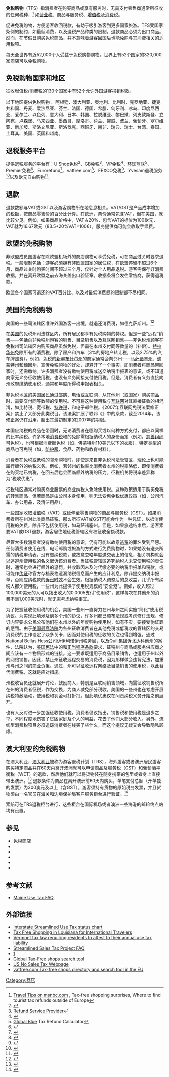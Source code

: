 '''免税购物'''（TFS）指消费者在购买商品或享有服务时，无需支付零售商通常所征收的任何税种，<ref>[http://www.msnbc.msn.com/id/42904116/ns/travel-travel_tips/t/tax-free-shopping-surprises/ Travel Tips on msnbc.com ] {{Wayback|url=http://www.msnbc.msn.com/id/42904116/ns/travel-travel_tips/t/tax-free-shopping-surprises/ |date=20121105125424 }}, Tax-free shopping surprises, Where to find tourist tax refunds outside of Europe</ref> 如[[营业税|营业税]]、商品与服务税、[[增值税|增值税]]及[[消费税|消费税]]。

促进免税购物，方便游客收回税款，有助于吸引游客到更多国家旅游。TFS受国家条例的制约，如最低消费，以及退税产品种类的限制。退款商品必须为出口商品。然而，在节假日购买免税商品，并不意味着游客回国后也能免除与其消费相关的适用税项。

每天全世界有近52,000个人受益于免税购物购物。世界上有52个国家的320,000家商店可以免税购物。{{citation needed|date=2013年4月}}

==免税购物国家和地区==
征收增值税/消费税的130个国家中有52个允许外国游客报销税款。

以下地区提供免税购物：
阿根廷、澳大利亚、奥地利、比利时、克罗地亚、捷克共和国、丹麦、爱沙尼亚、芬兰、法国、德国、希腊、匈牙利、冰岛、印度尼西亚、爱尔兰、以色列、意大利、日本、韩国、拉脱维亚、黎巴嫩、列支敦斯登、立陶宛、卢森堡、马来西亚、墨西哥、摩洛哥、荷兰、挪威、波兰、葡萄牙、塞尔维亚、新加坡、斯洛文尼亚、斯洛伐克、西班牙、南非、瑞典、瑞士、台湾、泰国、土耳其、美国、英国和越南。

==退税服务平台==
提供[[退税|退税]]服务的平台有：U Shop免税<ref>{{Cite web |url=http://www.ushoptaxfree.com/ |title=U Shop Tax Free - Tax Refund Service Provider |accessdate=2015-12-16 |archive-date=2020-10-28 |archive-url=https://web.archive.org/web/20201028030007/https://ushoptaxfree.com/ |dead-url=no }}</ref>、GB免税<ref>[http://www.gbtaxfree.com/Tax Refund Service Provider]{{dead link|date=2017年11月 |bot=InternetArchiveBot |fix-attempted=yes }}</ref>、VP免税<ref>{{Cite web |url=http://www.premiertaxfree.com/ |title=Vertex Pavva Tax Free |accessdate=2015-12-16 |archive-date=2014-12-30 |archive-url=https://web.archive.org/web/20141230160210/http://www.premiertaxfree.com/ |dead-url=no }}</ref>、[[环球蓝联|环球蓝联]]<ref>[http://www.global-blue.com/traveller-services/tax-free-shopping/refund-calculator/ Global Blue] {{Wayback|url=http://www.global-blue.com/traveller-services/tax-free-shopping/refund-calculator/ |date=20121118135150 }} Tax Refund Calculator</ref>、Premier免税<ref>{{Cite web |url=http://premiertaxfree.com/ |title=Premier Tax Free |accessdate=2015-12-16 |archive-date=2018-09-26 |archive-url=https://web.archive.org/web/20180926194829/https://premiertaxfree.com/ |dead-url=no }}</ref>、Eurorefund<ref>{{Cite web |url=http://www.eurorefund.com/ |title=Eurorefund |accessdate=2015-12-16 |archive-date=2020-02-24 |archive-url=https://web.archive.org/web/20200224063919/http://www.eurorefund.com/ |dead-url=no }}</ref>、vatfree.com<ref>{{Cite web |url=http://www.vatfree.com/ |title=存档副本 |accessdate=2015-12-16 |archive-date=2020-12-18 |archive-url=https://web.archive.org/web/20201218065050/https://www.vatfree.com/ |dead-url=no }}</ref>、FEXCO免税<ref>{{Cite web |url=http://www.shoptaxfree.com/ |title=FEXCO Tax Free |accessdate=2015-12-16 |archive-date=2015-05-10 |archive-url=https://web.archive.org/web/20150510012908/https://www.shoptaxfree.com/ |dead-url=no }}</ref>、Yvesam退税服务<ref>{{Cite web |url=http://www.yvesam.com/ |title=Yvesam Tax Refund Services |accessdate=2015-12-16 |archive-date=2020-10-20 |archive-url=https://web.archive.org/web/20201020163532/http://yvesam.com/ |dead-url=no }}</ref>以及欧元自由购物<ref>{{Cite web |url=http://www.eurofreeshopping.eu/ |title=Euro Free Shopping |accessdate=2015-12-16 |archive-date=2020-09-21 |archive-url=https://web.archive.org/web/20200921032855/http://www.eurofreeshopping.eu/ |dead-url=no }}</ref>。

==退款==
退款数额与VAT或GST以及游客购物所在地息息相关。VAT/GST是产品成本增加的税额，按商品零售价的百分比计算。在欧洲，票价通常包含VAT，但在美国，就比较少见。例如，如果商品价格中，VAT占20%，包含VAT的标价为100欧元，VAT就为16.67欧元（83.5+20%VAT=100€）。服务提供商可能会收取手续费。

==欧盟的免税购物==
非欧盟成员国游客在除欧盟机场外的商店购物可享受免税，可在商品过关时要求退税。一般限制包括：游客必须拥有非欧盟国家的居住权，在欧盟停留不超过6个月，商品过关时购买时间不超过三个月，仅针对个人用品退税。游客需保存好消费收据，并在离开欧盟之前去海关盖出口验证章。收据条将会发往零售商，获得退税款。

欧盟各个国家可退还的VAT百分比、以及对最低消费额的限制都不尽相同。

==美国的免税购物==
美国的一些司法辖区准许外国游客一出境，就退还消费税，如德克萨斯州。<ref>{{Cite web |url=http://www.taxfreetexas.com/ |title=存档副本 |accessdate=2015-12-16 |archive-date=2020-10-29 |archive-url=https://web.archive.org/web/20201029011633/http://www.taxfreetexas.com/ |dead-url=no }}</ref>

在[[美国|美国]]的免税州司法辖区内，所有居民都享有免税购物的特权。但是一些“远程”销售——包括向非免税州游客的销售、目录销售以及互联网销售——非免税州顾客在免税州司法辖区内购买商品虽然免税，但需在本州支付同等数量的（补偿）{{le|使用税|use tax}}。[[特拉华州|特拉华州]]免除所有的消费税，除了房产和汽车（3%的房地产转让税，以及2.75%的汽车牌照费）。例如，免税的[[新罕布什尔州|新罕布什尔州]]的商家通常会向邻州——[[马萨诸塞州|马萨诸塞州]]、[[佛蒙特州|佛蒙特州]]和[[缅因州|缅因州]]，宣传免税购物的好处，却避开了一个事实，即消费者将商品带回家时，还需缴纳{{le|使用税|use tax}}。许多消费者没有缴纳使用税或送交纳税申报表的意识，或不知道商家无义务征收使用税，也没有义务间接支付使用税。但是，消费者有义务直接向州政府缴纳使用税，通常和年度所得税申报表相关。

非免税地区的美国居民通过[[邮购|邮购]]、电话或互联网，从其他州（或国家）购买商品时，需要交付同等数额的使用税。不可将这种使用税与[[互联网|互联网]]对其直接征收的{{le|互联网税|Internet taxes}}相混淆，如比特税、宽带税、[[特许税|特许税]]，和电子邮件税。《2007年互联网免税法案修正案》禁止了大部分此类税目。该法案扩展了联邦《{{le|互联网免税法案|Internet Tax Freedom Act}}》中的条款，截至2014年，该修正案仍在沿用，超出其最初制定的2007年的期限。

本国应纳税的商品在带回时，无论消费者在哪购买或以何种方式支付，都应以同样的比率纳税。许多本地[[消费税|消费税]]和{{le|使用税|use tax}}的免除需根据纳税人的身份而定（例如，[[慈善组织|慈善组织]]可免税），也可根据消费额免税（如，佛蒙特州110美元以下的衣服），特定类型的商品也可免税（如，[[个人防护用品|防护服]]、食品、药物和教育材料）。

消费者在免税或低税的邻州购物时，即使是来自非免税司法管辖区，理论上也可能履行额外的纳税义务。例如，若邻州的税率比消费者本州的税率略低，即使消费者在购买地已纳税，在回去后也会面临额外纳税的压力。征税机关将税率差异称为“税收优惠”。

征税辖区通常对购买商业股票的商业纳税人免除使用税。这种政策适用于购买免税的转售商品，但若商品是由公司本身使用，则无法受惠免税优惠政策（如，公司汽车、办公用品，及清洁用品）。

一些国家收取[[增值税|增值税]]（VAT）或延伸至零售购物的商品与服务税（GST）。如果消费者所在州对此类商品征税，那么所征VAT或GST可能会作为一种凭证，以抵消使用税的欠费，除非不包括使用税，如马萨诸塞州。但是，如果旅途结束后，游客索要VAT或GST退款，游客居住地征税管辖区有权征收全额税款。

尽管大多数消费者没有缴纳使用税的意识，仍有可能以故意[[避稅及逃稅|逃税]]的罪名受到严惩。任何消费者使用在线、电话邮购或旅游的方式进行免费购物时，如果她没有送交所需的纳税申请表，没有缴纳税款，或故意忽略年度送交表上的信息，相关机构就会以逃避州使用税的名义起诉该消费者。当征税管辖区追究纳税人未交使用税的责任时，通常也会进行额外的惩罚，并收取因未及时代缴必要的纳税申报单和税款，或可能作[[偽證罪|伪证]]称官方存档表格遗漏纳税信息而产生的应计利息。除非提交纳税申报单，否则应纳税款的[[消滅時效|诉讼时效]]不会生效。根据纳税人调整后的总收益，几乎所有纳税人都欠使用税，一些州为此提供了使用税规模的“安全港”。例如，收入超过100,000美元的人可以拨出收入的0.0005支付“使用税”，这样每次在其他州的消费不满1,000美元时，就无需考虑纳税事宜。

为了把握征收使用税的机会，美国一些州一直努力在州与州之间实施“简化”使用税协议。为实现此项涉及到多个州的协议，许多州都已颁布法规或考虑修订法规，修订内容要求公民公布他们在本州以外的年度购物使用税，如有不实，要接受伪证罪的惩罚。由于[[美国最高法院|美国最高法院]]为各州征收消费者在其他免税或低税收的管辖区的交易消费税的工作设定了众多关卡，因而对使用税的征收的关注也得到增强。通过National Bellas Hess公司诉伊利诺伊州税务局，以及Quill集团诉北达科他州的案件，法院认为，[[美国宪法|美国宪法]]中的{{le|商业条款|Commerce Clause}}和[[正当程序条款|正当程序条款]]要求，征税州与商品或服务供应商之间应该有一个物质形式的链接。这一要求既适用于商品目录销售，也适用于州以外的网络销售。因此，禁止州征收远程交易的消费税，因为那样做会违背宪法，加重州与州之间的商业负担。通过{{le|简化营业税计划|Streamlined sales tax project}}，州可以征收远程网络及目录销售的使用税，以此替代消费税，这就是应对措施。

州税收官员还就{{le|简化营业税计划|Streamlined sales tax project}}展开讨论，鼓励商人，特别是互联网销售领域，向需征收销售税所在州的消费者征税，作为交换，为商人减免部分税收。美国的一些州也在考虑开展纳税特赦活动，使用税和罚金可打折扣。但此项优惠仅在问责纳税义务开始之前展开。

也有人反对进一步加强征收使用税。消费者{{Who|date=2007年12月}}倡议指出，销售税和使用税是退步之举，不同程度地伤害了贫困家庭及个人的利益，花去了他们大部分收入。另外，流线型消费税项目必须追踪消费者在线买了些什么，而这个提议无疑又会导致隐私顾虑。

==澳大利亚的免税购物==
在澳大利亚，[[澳大利亚|澳大利亚]]被称为游客退税计划（TRS），海外游客或者澳洲居民游客购买特定商品并在60天内离开澳洲就可以申请商品及服务税（GST）和葡萄酒平衡税（WET）的退款，然后他们就可以将货物装在随身携带的包里或者身上直接带出澳洲。<ref>{{Cite web |url=http://www.border.gov.au/Trav/Ente/Tour/Are-you-a-traveller |title=存档副本 |accessdate=2015-12-16 |archive-date=2017-12-13 |archive-url=https://web.archive.org/web/20171213001739/http://www.border.gov.au/Trav/Ente/Tour/Are-you-a-traveller |dead-url=no }}</ref> 退款条件为商品在离开澳洲前60天内购买，单笔支付总额（开单独的发票）为300澳元及以上（含GST），游客须持有货物的原始税务发票，并且货物须由一名官员在海关和边境保护局客户服务柜台进行验证。<ref>{{Cite web |url=http://www.customs.gov.au/site/page4263.asp |title=Tourist Refund Scheme |accessdate=2015-12-16 |archive-date=2015-06-19 |archive-url=https://web.archive.org/web/20150619052256/http://www.customs.gov.au/site/page4263.asp |dead-url=no }}</ref>

索赔可在TRS退税柜台进行，这些柜台在国际机场或者澳洲一些海港的邮轮终点站均有设置。

==参见==
*[[免稅商店|免稅商店]]
*{{le|互联网税|Internet taxes}}
*{{le|网络税收非歧视法|Internet Tax Nondiscrimination Act}}
*{{le|美国的营业税|Sales taxes in the United States}}
*{{le|免税期|Tax holiday}}
*{{le|使用税|Use tax}}

==参考文献==
{{Reflist}}
*[http://www.maine.gov/revenue/salesuse/use%20tax.htm Maine Use Tax FAQ]{{Wayback|url=http://www.maine.gov/revenue/salesuse/use%20tax.htm |date=20061215102914 }}

==外部链接==
*[https://archive.is/20070927210224/http://www.ncsl.org/programs/fiscal/ssutachart1.htm Interstate Streamlined Use Tax status chart]
*[http://www.louisianataxfree.com Tax Free Shopping in Louisiana for International Travelers] {{Wayback|url=http://www.louisianataxfree.com/ |date=20201029165458 }}
*[http://www.leg.state.vt.us/docs/legdoc.cfm?URL=/docs/2004/acts/ACT068.HTM Vermont tax law requiring residents to attest to their annual use tax liability] {{Wayback|url=http://www.leg.state.vt.us/docs/legdoc.cfm?URL=%2Fdocs%2F2004%2Facts%2FACT068.HTM |date=20201017045857 }}
*[https://web.archive.org/web/20051126092849/http://www.sstregister.org/sellers/SellerFAQs.aspx Streamlined Sales Tax Project FAQ]
*[http://ec.europa.eu/taxation_customs/common/travellers/leave_eu/index_en.htm] {{Wayback|url=http://ec.europa.eu/taxation_customs/common/travellers/leave_eu/index_en.htm |date=20160816053810 }}
*[http://www.dutyfreeonarrival.com/en/search/tax   Global Tax-Free shops search tool] {{Wayback|url=http://www.dutyfreeonarrival.com/en/search/tax |date=20190912230348 }}
* [https://web.archive.org/web/20110210032005/http://mytaxfreeshopping.com/ US No Sales Tax Webpage]
*[https://web.archive.org/web/20120724162821/http://www.vatfree.com/en/shoppingguide vatfree.com Tax-free shops directory and search tool in the EU]

[[Category:商店|Category:商店]]